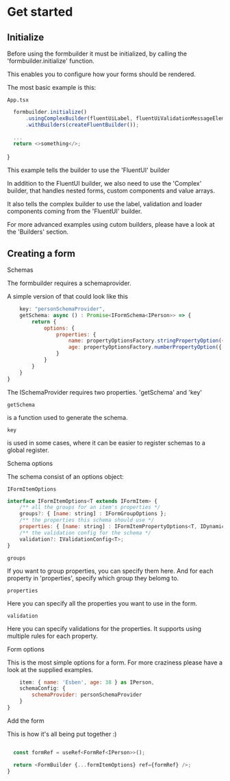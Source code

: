 
<Meta title="Get started" />

<style>{`
  .subheading {
    --mediumdark: '#999999';
    font-weight: 900;
    font-size: 13px;
    color: #999;
    letter-spacing: 6px;
    line-height: 24px;
    text-transform: uppercase;
    margin-bottom: 12px;
    margin-top: 40px;
  }

  .link-list {
    display: grid;
    grid-template-columns: 1fr;
    grid-template-rows: 1fr 1fr;
    row-gap: 10px;
  }

  @media (min-width: 620px) {
    .link-list {
      row-gap: 20px;
      column-gap: 20px;
      grid-template-columns: 1fr 1fr;
    }
  }

  @media all and (-ms-high-contrast:none) {
  .link-list {
      display: -ms-grid;
      -ms-grid-columns: 1fr 1fr;
      -ms-grid-rows: 1fr 1fr;
    }
  }

  .link-item {
    display: block;
    padding: 20px 30px 20px 15px;
    border: 1px solid #00000010;
    border-radius: 5px;
    transition: background 150ms ease-out, border 150ms ease-out, transform 150ms ease-out;
    color: #333333;
    display: flex;
    align-items: flex-start;
  }

  .link-item:hover {
    border-color: #1EA7FD50;
    transform: translate3d(0, -3px, 0);
    box-shadow: rgba(0, 0, 0, 0.08) 0 3px 10px 0;
  }

  .link-item:active {
    border-color: #1EA7FD;
    transform: translate3d(0, 0, 0);
  }

  .link-item strong {
    font-weight: 700;
    display: block;
    margin-bottom: 2px;
  }
  
  .link-item img {
    height: 40px;
    width: 40px;
    margin-right: 15px;
    flex: none;
  }

  .link-item span {
    font-size: 14px;
    line-height: 20px;
  }

  .tip {
    display: inline-block;
    border-radius: 1em;
    font-size: 11px;
    line-height: 12px;
    font-weight: 700;
    background: #E7FDD8;
    color: #66BF3C;
    padding: 4px 12px;
    margin-right: 10px;
    vertical-align: top;
  }

  .tip-wrapper {
    font-size: 13px;
    line-height: 20px;
    margin-top: 40px;
    margin-bottom: 40px;
  }

  .tip-wrapper code {
    font-size: 12px;
    display: inline-block;
  }

  
`}</style>

# Get started


## Initialize
<p>Before using the formbuilder it must be initialized, by calling the 'formbuilder.initialize' function.</p>  
<p>This enables you to configure how your forms should be rendered.</p>  
<p>The most basic example is this: </p>  

```App.tsx```  
```js
  formbuilder.initialize()
      .usingComplexBuilder(fluentUiLabel, fluentUiValidationMessageElement, FluentFormShimmer)
      .withBuilders(createFluentBuilder());
  
  ...
  return <>something</>;
  ```
}


<p>This example tells the builder to use the 'FluentUI' builder</p>  
<p>In addition to the FluentUI builder, we also need to use the 'Complex' builder, that handles nested forms, custom components and value arrays.</p>  
<p>It also tells the complex builder to use the label, validation and loader components coming from the 'FluentUI' builder.</p>  
<p>For more advanced examples using cutom builders, please have a look at the 'Builders' section.</p>  

## Creating a form
<div className="subheading">Schemas</div>
<p>The formbuilder requires a schemaprovider.</p>
<p>A simple version of that could look like this</p>

```js
    key: "personSchemaProvider",
    getSchema: async () : Promise<IFormSchema<IPerson>> => {
        return {
            options: {
                properties: {
                    name: propertyOptionsFactory.stringPropertyOption({ displayName: "Name" }),
                    age: propertyOptionsFactory.numberPropertyOption({ displayName: "Age" })
                }
            }
        }
    }
}
```  

<p>The ISchemaProvider requires two properties. 'getSchema' and 'key' </p>  

```getSchema```  
<p>is a function used to generate the schema.</p>

```key```  
<p>is used in some cases, where it can be easier to register schemas to a global register.</p>


<div className="subheading">Schema options</div>
<p>The schema consist of an options object:</p>

```IFormItemOptions```  

```js
interface IFormItemOptions<T extends IFormItem> {
    /** all the groups for an item's properties */
    groups?: { [name: string] : IFormGroupOptions };
    /** the properties this schema should use */
    properties: { [name: string] : IFormItemPropertyOptions<T, IDynamicPropertyComponentConfig<T>> };
    /** the validation config for the schema */
    validation?: IValidationConfig<T>;
}
```

```groups```  
<p>If you want to group properties, you can specify them here. And for each property in 'properties', specify which group they belomg to.</p>

```properties```  
<p>Here you can specify all the properties you want to use in the form.</p>

```validation```  
<p>Here you can specify validations for the properties. It supports using multiple rules for each property.</p>

<div className="subheading">Form options</div>
<p>This is the most simple options for a form. For more craziness please have a look at the supplied examples.</p>

```js
    item: { name: 'Esben', age: 38 } as IPerson,
    schemaConfig: {
        schemaProvider: personSchemaProvider
    }
}
```

<div className="subheading">Add the form</div>
<p>This is how it's all being put together :)</p>

```js

  const formRef = useRef<FormRef<IPerson>>();

  return <FormBuilder {...formItemOptions} ref={formRef} />;
}
```
